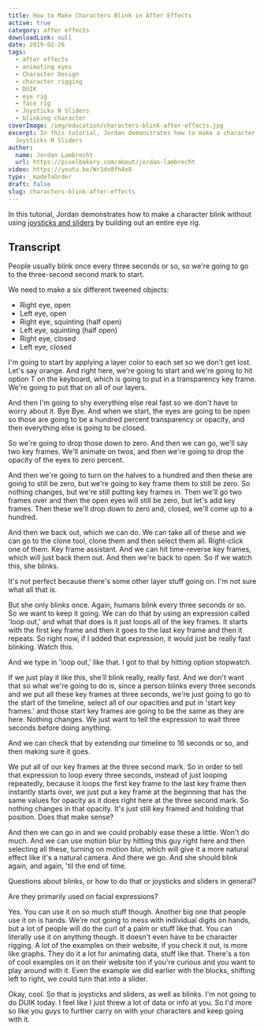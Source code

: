 ```yaml
---
title: How to Make Characters Blink in After Effects
active: true
category: after effects
downloadLink: null
date: 2019-02-26
tags:
  - after effects
  - animating eyes
  - Character Design
  - character rigging
  - DUIK
  - eye rig
  - face rig
  - Joysticks N Sliders
  - blinking character
coverImage: /img/education/characters-blink-after-effects.jpg
excerpt: In this tutorial, Jordan demonstrates how to make a character blink using
  Joysticks N Sliders
author:
  name: Jordan Lambrecht
  url: https://pixelbakery.com/about/jordan-lambrecht
video: https://youtu.be/Wr1dx0fh4o8
type: _madeToOrder
draft: false
slug: characters-blink-after-effects
---
```


In this tutorial, Jordan demonstrates how to make a character blink without using [joysticks and sliders](https://aescripts.com/joysticks-n-sliders/) by building out an entire eye rig.

## Transcript

People usually blink once every three seconds or so, so we're going to go to the three-second second mark to start.

We need to make a six different tweened objects: 
- Right eye, open
- Left eye, open
- Right eye, squinting (half open)
- Left eye, squinting (half open)
- Right eye, closed
- Left eye, closed

I'm going to start by applying a layer color to each set so we don't get lost. Let's say orange. And right here, we're going to start and we're going to hit option T on the keyboard, which is going to put in a transparency key frame. We're going to put that on all of our layers.

And then I'm going to shy everything else real fast so we don't have to worry about it. Bye Bye. And when we start, the eyes are going to be open so those are going to be a hundred percent transparency or opacity, and then everything else is going to be closed.

So we're going to drop those down to zero. And then we can go, we'll say two key frames. We'll animate on twos, and then we're going to drop the opacity of the eyes to zero percent. 

And then we're going to turn on the halves to a hundred and then these are going to still be zero, but we're going to key frame them to still be zero. So nothing changes, but we're still putting key frames in. Then we'll go two frames over and then the open eyes will still be zero, but let's add key frames. Then these we'll drop down to zero and, closed, we'll come up to a hundred.

And then we back out, which we can do. We can take all of these and we can go to the clone tool, clone them and then select them all. Right-click one of them. Key frame assistant. And we can hit time-reverse key frames, which will just back them out. And then we're back to open. So if we watch this, she blinks.

It's not perfect because there's some other layer stuff going on. I'm not sure what all that is.

But she only blinks once. Again, humans blink every three seconds or so. So we want to keep it going. We can do that by using an expression called 'loop out,' and what that does is it just loops all of the key frames. It starts with the first key frame and then it goes to the last key frame and then it repeats. So right now, if I added that expression, it would just be really fast blinking. Watch this.

And we type in 'loop out,' like that. I got to that by hitting option stopwatch.

If we just play it like this, she'll blink really, really fast. And we don't want that so what we're going to do is, since a person blinks every three seconds and we put all these key frames at three seconds, we're just going to go to the start of the timeline, select all of our opacities and put in 'start key frames.' and those start key frames are going to be the same as they are here. Nothing changes. We just want to tell the expression to wait three seconds before doing anything.

And we can check that by extending our timeline to 16 seconds or so, and then making sure it goes.

We put all of our key frames at the three second mark. So in order to tell that expression to loop every three seconds, instead of just looping repeatedly, because it loops the first key frame to the last key frame then instantly starts over, we just put a key frame at the beginning that has the same values for opacity as it does right here at the three second mark. So nothing changes in that opacity. It's just still key framed and holding that position. Does that make sense?

And then we can go in and we could probably ease these a little. Won't do much. And we can use motion blur by hitting this guy right here and then selecting all these, turning on motion blur, which will give it a more natural effect like it's a natural camera. And there we go. And she should blink again, and again, 'til the end of time.

Questions about blinks, or how to do that or joysticks and sliders in general?

Are they primarily used on facial expressions?

Yes. You can use it on so much stuff though. Another big one that people use it on is hands. We're not going to mess with individual digits on hands, but a lot of people will do the curl of a palm or stuff like that. You can literally use it on anything though. It doesn't even have to be character rigging. A lot of the examples on their website, if you check it out, is more like graphs. They do it a lot for animating data, stuff like that. There's a ton of cool examples on it on their website too if you're curious and you want to play around with it. Even the example we did earlier with the blocks, shifting left to right, we could turn that into a slider.

Okay, cool. So that is joysticks and sliders, as well as blinks. I'm not going to do DUIK today. I feel like I just threw a lot of data or info at you. So I'd more so like you guys to further carry on with your characters and keep going with it.